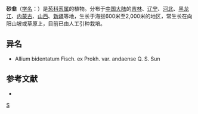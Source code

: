 {{Speciesbox 
| genus = Allium
| species = bidentatum
| authority = Fisch. ex Prokh.
}}
'''砂韭'''（[[学名|学名]]：{{lang|la|''Allium bidentatum''}}）是[[葱科|葱科]][[葱属|葱属]]的植物。分布于[[中国大陆|中国大陆]]的[[吉林|吉林]]、[[辽宁|辽宁]]、[[河北|河北]]、[[黑龙江|黑龙江]]、[[内蒙古|内蒙古]]、[[山西|山西]]、[[新疆|新疆]]等地，生长于海拔600米至2,000米的地区，常生长在向阳山坡或草原上，目前已由人工引种栽培。

== 异名 ==
* Allium bidentatum Fisch. ex Prokh. var. andaense Q. S. Sun

== 参考文献 ==
<div class="references-small">
* {{cite web| url =http://www.bioinfo.cn/db05/KmzwSpecies.php?action=view&id=918| title =砂韭| work =《中国高等植物数据库全库》| publisher =中国科学院微生物研究所| author =昆明植物研究所| accessdate =2009-02-21| deadurl =yes| archiveurl =https://web.archive.org/web/20160305050346/http://www.bioinfo.cn/db05/KmzwSpecies.php?action=view&id=918| archivedate =2016-03-05}}
</div>
{{Taxonbar}}

[[Category:葱属|S]]